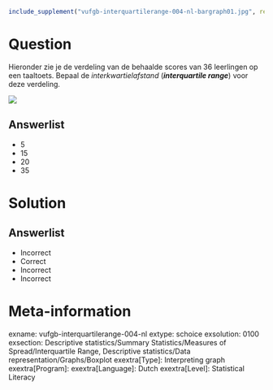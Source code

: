 ```r
include_supplement("vufgb-interquartilerange-004-nl-bargraph01.jpg", recursive = TRUE)
```

Question
========
  
Hieronder zie je de verdeling van de behaalde scores van 36 leerlingen op een taaltoets. Bepaal de *interkwartielafstand* (***interquartile range***) voor deze verdeling. 

![](vufgb-interquartilerange-004-nl-bargraph01.jpg)
  
Answerlist
----------
* 5
* 15
* 20
* 35

Solution
========

Answerlist
----------
* Incorrect
* Correct
* Incorrect
* Incorrect

Meta-information
================
exname: vufgb-interquartilerange-004-nl
extype: schoice
exsolution: 0100
exsection: Descriptive statistics/Summary Statistics/Measures of Spread/Interquartile Range, Descriptive statistics/Data representation/Graphs/Boxplot
exextra[Type]: Interpreting graph
exextra[Program]: 
exextra[Language]: Dutch
exextra[Level]: Statistical Literacy

